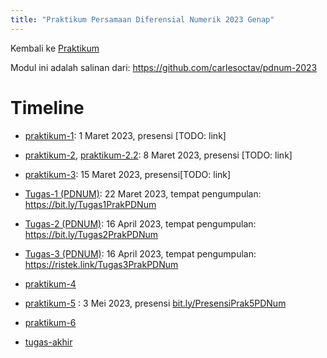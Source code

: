 ```yaml
---
title: "Praktikum Persamaan Diferensial Numerik 2023 Genap"
---
```


Kembali ke [Praktikum](../../../../praktikum.qmd)

Modul ini adalah salinan dari: [https://github.com/carlesoctav/pdnum-2023](https://github.com/carlesoctav/pdnum-2023)

# Timeline

- [praktikum-1](module/week-01.qmd): 1 Maret 2023, presensi [TODO: link]
- [praktikum-2](module/week-02.qmd), [praktikum-2.2](module/week-02p2.qmd): 8 Maret 2023, presensi [TODO: link]
- [praktikum-3](module/week-03.qmd): 15 Maret 2023, presensi[TODO: link]

- [Tugas-1 (PDNUM)]((tugas-pd/tugas-01.qmd)): 22 Maret 2023, tempat pengumpulan: [https://bit.ly/Tugas1PrakPDNum](https://bit.ly/Tugas1PrakPDNum)

- [Tugas-2 (PDNUM)](tugas-pd/tugas-02.ipynb): 16 April 2023, tempat pengumpulan: [https://bit.ly/Tugas2PrakPDNum](https://bit.ly/Tugas2PrakPDNum) 

- [Tugas-3 (PDNUM)](tugas-pd/tugas-03.qmd): 16 April 2023, tempat pengumpulan: [https://ristek.link/Tugas3PrakPDNum](https://ristek.link/Tugas3PrakPDNum)

- [praktikum-4](module/week-04.ipynb)

- [praktikum-5](module/week-05.ipynb) : 3 Mei 2023, presensi  [bit.ly/PresensiPrak5PDNum](https://bit.ly/PresensiPrak5PDNum)

- [praktikum-6](module/week-06.qmd)

- [tugas-akhir](tugas-pd/tugas-akhir.qmd)